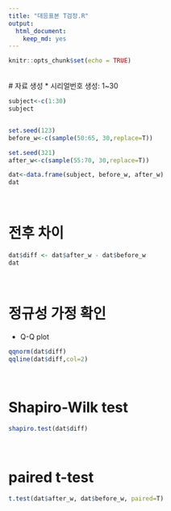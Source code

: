 ---
title: "대응표본 T검정.R"
output: 
  html_document: 
    keep_md: yes
---

```{r setup, include=FALSE}
knitr::opts_chunk$set(echo = TRUE)
```
<br/>
# 자료 생성 
  * 시리얼번호 생성: 1~30
```{r}
subject<-c(1:30)
subject


set.seed(123)
before_w<-c(sample(50:65, 30,replace=T))

set.seed(321)
after_w<-c(sample(55:70, 30,replace=T))

dat<-data.frame(subject, before_w, after_w)
dat
```
<br/>

# 전후 차이
```{r}
dat$diff <- dat$after_w - dat$before_w
dat
```
<br/>

# 정규성 가정 확인
  * Q-Q plot
```{r}
qqnorm(dat$diff)
qqline(dat$diff,col=2)
```
<br/>

# Shapiro-Wilk test 
```{r}
shapiro.test(dat$diff)
```
<br/>

# paired t-test
```{r}
t.test(dat$after_w, dat$before_w, paired=T)
```



  
  